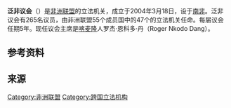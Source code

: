 
{{Infobox legislature
| name               =泛非议会 <br>第三届泛非议会
| native_name        =  {{Collapsible list
  |title = {{center|Pan-African Parliament}}
  |liststyle = text-align:center
  |{{small|{{native name|ar|برلمان عموم أفريقيا|italic=no}}}}
  |{{small|{{native name|fr|Parlement Panafricain|}}}}
  |{{small|{{native name|pt|Parlamento Pan-Africano|}}}}
  |{{small|{{native name|es|Parlamento Pan-Africano|}}}}
  |{{small|{{native name|sw|Bunge La Afrika}}}}
 }}
| logo_pic           = 
| logo_caption       = 
| logo_res           = 
| logo_alt           = 
| foundation         = 2004年3月18日
| disbanded          = 
| preceded_by        = 
| succeeded_by       = 
| leader1_type       = {{le|主席|Bureau of the Pan-African Parliament}}
| leader1            = Hon. {{le|罗杰·恩科多·丹|Roger Nkodo Dang}} <br /> <small>(自2015年以来)</small>
| leader2_type       = 副主席
| leader2            = Hon. [[Suilma_Hay_Emhamed_Elkaid|Suilma Hay Emhamed Elkaid]] <small>(自2013年以来)</small><ref>{{cite news|title=Diputada saharaui es elegida vicepresidenta del Parlamento Panafricano|url=http://www.spsrasd.info/es/content/diputada-saharaui-es-elegida-vicepresidenta-del-parlamento-panafricano|publisher=[[撒哈拉新闻服务|撒哈拉新闻服务]]|date=2013年5月4日|accessdate=2013-05-16|language=es|deadurl=yes|archiveurl=https://web.archive.org/web/20150428215543/http://www.spsrasd.info/es/content/diputada-saharaui-es-elegida-vicepresidenta-del-parlamento-panafricano|archivedate=2015年4月28日}}</ref><br /> Hon. {{le|洛德·凯西戈|Loide Kasingo}}<br />Hon. [[朱莉安娜·康坦瓦|朱莉安娜·康坦瓦]]
| party2             = 
| election2          = 
| committees1        = {{le|泛非议会常任委员会|Permanent Committees of the Pan-African Parliament}}
* {{le|农村经济、农业，自然资源与环境委员会|Committee on Rural Economy, Agriculture, Natural Resources, and Environment}}
* {{le|货币与金融事务委员会|Committee on Monetary and Financial Affairs}}
* {{le|贸易、海关和移民事务委员会|Committee on Trade, Customs, and Immigration Matters}}
* {{le|合作、国际关系与冲突决议委员会|Committee on Cooperation, International Relations, and Conflict Resolutions}}
* {{le|运输、工业、通讯、能源和科学技术委员会|Committee on Transport, Industry, Communications, Energy, Science, and Technology}}
* {{le|生、劳工和社会事务委员会|Committee on Health, Labour, and Social Affairs}}
* {{le|教育、文化、旅游和人力资源委员会|Committee on Education, Culture, Tourism, and Human Resources}}
* {{le|性别、家庭、青年和残疾人委员会|Committee on Gender, Family, Youths, and People with Disabilities}}
* {{le|司法与人权委员会|Committee on Justice and Human Rights}}
* {{le|规则、特权和纪律委员会|Committee on Rules, Privileges, and Discipline}}
| meeting_place      = {{flag|南非}}[[约翰内斯堡|约翰内斯堡]]{{le|米德兰|Midrand}}{{le|加拉格尔会议中心|Gallagher Convention Centre}}
| website            = [http://www.panafricanparliament.org/ panafricanparliament.org]
}}
'''泛非议会'''（{{lang-en|Pan-African Parliament}}）是[[非洲联盟|非洲联盟]]的立法机关，成立于2004年3月18日，设于[[南非|南非]]{{le|米德兰|Midrand}}。泛非议会有265名议员，由非洲联盟55个成员国中的47个的立法机关任命。每届议会任期5年。现任议会主席是[[喀麦隆|喀麦隆]]人罗杰·恩科多·丹（Roger Nkodo Dang）。

==参考资料==
[[Category:非洲联盟|Category:非洲联盟]]
[[Category:跨国立法机构|Category:跨国立法机构]]
==来源==
{{reflist}}
{{非洲题目|议会}}